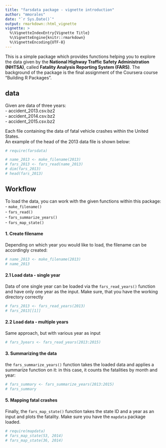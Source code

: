 ```yaml
---
title: "farsdata package - vignette introduction"
author: "mmorales"
date: "`r Sys.Date()`"
output: rmarkdown::html_vignette
vignette: >
  %\VignetteIndexEntry{Vignette Title}
  %\VignetteEngine{knitr::rmarkdown}
  %\VignetteEncoding{UTF-8}
---
```


This is a simple package which provides functions helping you to explore the data given by the **National Highway Traffic Safety Administration (NHTSA)**, called **Fatality Analysis Reporting System (FARS)**. The background of the package is the final assignment of the Coursera course "Building R Packages". 

## data

Given are data of three years:  
- accident_2013.csv.bz2  
- accident_2014.csv.bz2  
- accident_2015.csv.bz2  

Each file containing the data of fatal vehicle crashes within the United States.  
An example of the head of the 2013 data file is shown below:
```r
# require(farsdata)

# name_2013 <- make_filename(2013)
# fars_2013 <- fars_read(name_2013) 
# dim(fars_2013)
# head(fars_2013)
```

## Workflow

To load the data, you can work with the given functions within this package:  
- `make_filename()`  
- `fars_read()`  
- `fars_summarize_years()`  
- `fars_map_state()`  

#### 1. Create filename
Depending on which year you would like to load, the filename can be accordingly created:
```r
# name_2013 <- make_filename(2013)
# name_2013
```

#### 2.1 Load data - single year
Data of one single year can be loaded via the `fars_read_years()` function and have only one year as the input. Make sure, that you have the working directory correctly
```r
# fars_2013 <- fars_read_years(2013)
# fars_2013[[1]]
```

#### 2.2 Load data - multiple years
Same approach, but with various year as input
```r
# fars_3years <- fars_read_years(2013:2015)
```

#### 3. Summarizing the data
the `fars_summarize_years()` function takes the loaded data and applies a summarize function on it: in this case, it counts the fatalities by month and year:
```r
# fars_summary <- fars_summarize_years(2013:2015)
# fars_summary
```

#### 5. Mapping fatal crashes
Finally, the `fars_map_state()` function takes the state ID and a year as an input and plots the fatality. Make sure you have the `mapdata` package loaded. 
```r
# require(mapdata)
# fars_map_state(53, 2014)
# fars_map_state(36, 2014)
```

